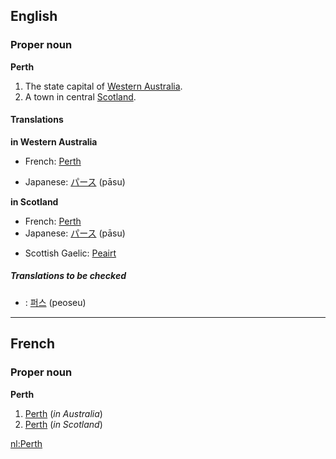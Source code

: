 ==English==
===Proper noun===
{{wikipedia}}
'''Perth'''

#The state capital of [[Western Australia]].
#A town in central [[Scotland]].

====Translations====

'''in Western Australia'''
{{top}}
*French: [[Perth#French|Perth]]
{{mid}}
*Japanese: [[パース]] (pāsu)
{{bottom}}

'''in Scotland'''
{{top}}
*French: [[Perth#French|Perth]]
*Japanese: [[パース]] (pāsu)
{{mid}}
*Scottish Gaelic: [[Peairt]]
{{bottom}}

=====Translations to be checked=====
<!--Remove this section once all of the translations below have been moved into the tables above.-->
{{checktrans}}

*{{ttbc|Korean}}: [[퍼스]] (peoseu)

----

==French==
===Proper noun===
'''Perth'''

#[[Perth#English|Perth]] (''in Australia'')
#[[Perth#English|Perth]] (''in Scotland'')

[[nl:Perth]]